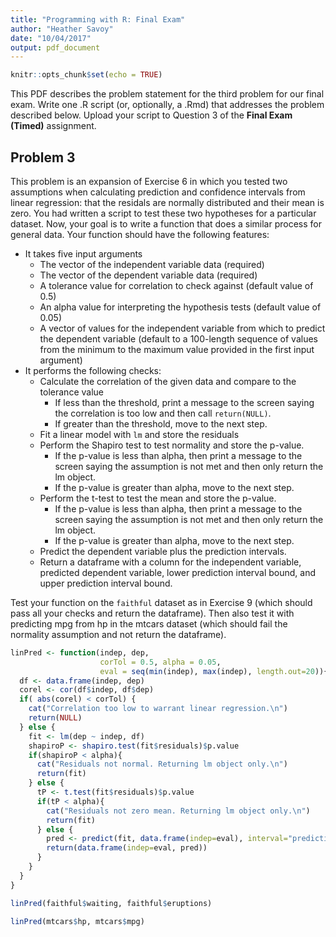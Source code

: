 ```yaml
---
title: "Programming with R: Final Exam"
author: "Heather Savoy"
date: "10/04/2017"
output: pdf_document
---
```


```r
knitr::opts_chunk$set(echo = TRUE)
```

This PDF describes the problem statement for the third problem for our final exam. Write one .R script (or, optionally, a .Rmd) that addresses the problem described below. Upload your script to Question 3 of the **Final Exam (Timed)** assignment.  


## Problem 3
This problem is an expansion of Exercise 6 in which you tested two assumptions when calculating prediction and confidence intervals from linear regression: that the residals are normally distributed and their mean is zero. You had written a script to test these two hypotheses for a particular dataset. Now, your goal is to write a function that does a similar process for general data. Your function should have the following features:

* It takes five input arguments
     + The vector of the independent variable data (required)
     + The vector of the dependent variable data (required)
     + A tolerance value for correlation to check against (default value of 0.5)
     + An alpha value for interpreting the hypothesis tests (default value of 0.05)
     + A vector of values for the independent variable from which to predict the dependent variable (default to a 100-length sequence of values from the minimum to the maximum value provided in the first input argument)
* It performs the following checks:
     + Calculate the correlation of the given data and compare to the tolerance value
          + If less than the threshold, print a message to the screen saying the correlation is too low and then call `return(NULL)`.
          + If greater than the threshold, move to the next step.
     + Fit a linear model with `lm` and store the residuals
     + Perform the Shapiro test to test normality and store the p-value. 
          + If the p-value is less than alpha, then print a message to the screen saying the assumption is not met and then only return the lm object.
          + If the p-value is greater than alpha, move to the next step.
     + Perform the t-test to test the mean and store the p-value. 
          + If the p-value is less than alpha, then print a message to the screen saying the assumption is not met and then only return the lm object.
          + If the p-value is greater than alpha, move to the next step.
     + Predict the dependent variable plus the prediction intervals.
     + Return a dataframe with a column for the independent variable, predicted dependent variable, lower prediction interval bound, and upper prediction interval bound. 

Test your function on the `faithful` dataset as in Exercise 9 (which should pass all your checks and return the dataframe). Then also test it with predicting mpg from hp in the mtcars dataset (which should fail the normality assumption and not return the dataframe). 

```r
linPred <- function(indep, dep, 
                    corTol = 0.5, alpha = 0.05, 
                    eval = seq(min(indep), max(indep), length.out=20)){
  df <- data.frame(indep, dep)
  corel <- cor(df$indep, df$dep)
  if( abs(corel) < corTol) {
    cat("Correlation too low to warrant linear regression.\n")
    return(NULL)
  } else {
    fit <- lm(dep ~ indep, df)
    shapiroP <- shapiro.test(fit$residuals)$p.value
    if(shapiroP < alpha){
      cat("Residuals not normal. Returning lm object only.\n")
      return(fit)
    } else {
      tP <- t.test(fit$residuals)$p.value
      if(tP < alpha){
        cat("Residuals not zero mean. Returning lm object only.\n")
        return(fit)
      } else {
        pred <- predict(fit, data.frame(indep=eval), interval="prediction")
        return(data.frame(indep=eval, pred))
      }
    }
  }
}

linPred(faithful$waiting, faithful$eruptions)

linPred(mtcars$hp, mtcars$mpg)
```

